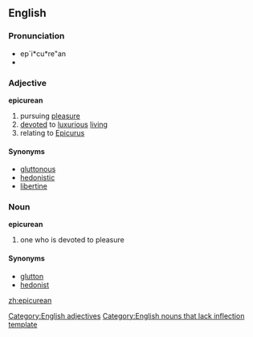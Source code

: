 ==English==

===Pronunciation===
*ep`i*cu*re"an
*{{audio|Epicurean-pronunciation-us.ogg|Audio pronunciation}}

===Adjective===
'''epicurean'''
# pursuing [[pleasure]]
# [[devote]]d to [[luxurious]] [[live|living]]
# relating to [[Epicurus]]

====Synonyms====
* [[gluttonous]]
* [[hedonistic]]
* [[libertine]]

===Noun===
'''epicurean'''
# one who is devoted to pleasure

====Synonyms====
* [[glutton]]
* [[hedonist]]

[[Category:English adjectives]]
[[Category:English nouns that lack inflection template]]

[[zh:epicurean]]